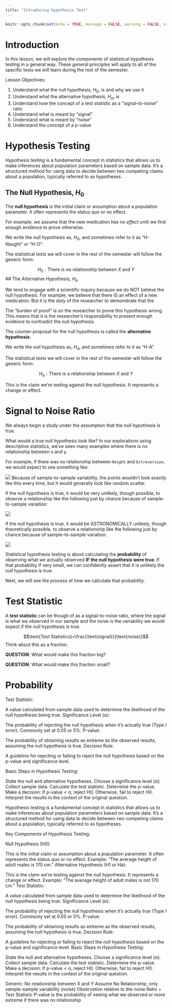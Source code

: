```yaml
---
title: "Introducing Hypothesis Test"
---
```

```r
knitr::opts_chunk$set(echo = TRUE, message = FALSE, warning = FALSE, error = TRUE)
```


# Introduction

In this lesson, we will explore the components of statistical hypothesis testing in a general way.  These general principles will apply to all of the specific tests we will learn during the rest of the semester.  

Lesson Objectives:  

  1. Understand what the null hypothesis, $H_0$, is and why we use it  
  2. Understand what the alternative hypothesis, $H_a$, is  
  3. Understand how the concept of a test statistic as a "signal-to-noise" ratio  
  4. Understand what is meant by "signal"  
  5. Understand what is meant by "noise"  
  6. Understand the concept of a p-value
  
  
# Hypothesis Testing

Hypothesis testing is a fundamental concept in statistics that allows us to make inferences about population parameters based on sample data. It's a structured method for using data to decide between two competing claims about a population, typically referred to as hypotheses.  

## The Null Hypothesis, $H_0$

The **null hypothesis** is the initial claim or assumption about a population parameter.  It often represents the status quo or no effect.  

For example, we assume that the new medication has *no effect* until we find enough evidence to prove otherwise.  

We write the null hypothesis as, $H_0$, and sometimes refer to it as "H-Naught" or "H-O".  


The statistical tests we will cover in the rest of the semester will follow the generic form:  

$$H_0: \text{There is no relationship between }X \text{ and }Y$$
## The Alternative Hypothesis, $H_a$

We tend to engage with a scientific inquiry because we do NOT believe the null hypothesis.  For example, we believe that there IS an effect of a new medication.  But it is the duty of the researcher to demonstrate that the 

The "burden of proof" is on the researcher to prove this hypothesis wrong.  This means that it is the researcher's responsibility to present enough evidence to contradict the null hypothesis.  

The counter-proposal for the null hypothesis is called the **alternative hypothesis**.  

We write the null hypothesis as, $H_a$, and sometimes refer to it as "H-A".  


The statistical tests we will cover in the rest of the semester will follow the generic form:  

$$H_a: \text{There is a relationship between }X \text{ and }Y$$


This is the claim we're testing against the null hypothesis.  It represents a change or effect.


# Signal to Noise Ratio  

We always begin a study under the assumption that the null hypothesis is true.  

What would a true null hypothesis look like?  In our explorations using descriptive statistics, we've seen many examples where there is no relationship between x and y.  

For example, if there was no relationship between `Height` and `Extroversion`, we would expect to see something like:


![](https://github.com/byuistats/Math221D_Course/raw/main/Images/No_Relationship_Scatterplot.png)
Because of sample-to-sample variability, the points wouldn't look exactly like this every time, but it would generally look like random scatter.  

If the null hypothesis is true, it would be very unlikely, though possible, to observe a relationship like the following just by chance because of sample-to-sample variation:  

![](https://github.com/byuistats/Math221D_Course/raw/main/Images/Some_Relationship_Scatterplot.png)

If the null hypothesis is true, it would be ASTRONOMICALLY unlikely, though theoretically possible, to observe a relationship like the following just by chance because of sample-to-sample variation:  

![](https://github.com/byuistats/Math221D_Course/raw/main/Images/Strong_Relationship_Scatterplot.png)

Statistical hypothesis testing is about calculating the **probability** of observing what we actually observed **IF the null hypothesis were true**.  If that probability if very small, we can confidently assert that it is unlikely the null hypothesis is true.  

Next, we will see the process of how we calculate that probability.  

# Test Statistic

A **test statistic** can be though of as a signal-to-noise ratio, where the signal is what we observed in our sample and the noise is the variability we would expect if the null hypothesis is true.  

$$\text{Test Statistics}=\frac{\text{signal}}{\text{noise}}$$
Think about this as a fraction.  

__QUESTION__:  What would make this fraction big?  

__QUESTION__:  What would make this fraction small?  




# Probability  

Test Statistic:

A value calculated from sample data used to determine the likelihood of the null hypothesis being true.
Significance Level (α):

The probability of rejecting the null hypothesis when it's actually true (Type I error).
Commonly set at 0.05 or 5%.
P-value:

The probability of obtaining results as extreme as the observed results, assuming the null hypothesis is true.
Decision Rule:

A guideline for rejecting or failing to reject the null hypothesis based on the p-value and significance level.



Basic Steps in Hypothesis Testing:

State the null and alternative hypotheses.
Choose a significance level (α).
Collect sample data.
Calculate the test statistic.
Determine the p-value.
Make a decision: If p-value < α, reject H0. Otherwise, fail to reject H0.
Interpret the results in the context of the original question.

Hypothesis testing is a fundamental concept in statistics that allows us to make inferences about population parameters based on sample data. It's a structured method for using data to decide between two competing claims about a population, typically referred to as hypotheses.

Key Components of Hypothesis Testing:

Null Hypothesis (H0): 

This is the initial claim or assumption about a population parameter.
It often represents the status quo or no effect.
Example: "The average height of adult males is 170 cm."
Alternative Hypothesis (H1 or Ha):

This is the claim we're testing against the null hypothesis.
It represents a change or effect.
Example: "The average height of adult males is not 170 cm."
Test Statistic:

A value calculated from sample data used to determine the likelihood of the null hypothesis being true.
Significance Level (α):

The probability of rejecting the null hypothesis when it's actually true (Type I error).
Commonly set at 0.05 or 5%.
P-value:

The probability of obtaining results as extreme as the observed results, assuming the null hypothesis is true.
Decision Rule:

A guideline for rejecting or failing to reject the null hypothesis based on the p-value and significance level.
Basic Steps in Hypothesis Testing:

State the null and alternative hypotheses.
Choose a significance level (α).
Collect sample data.
Calculate the test statistic.
Determine the p-value.
Make a decision: If p-value < α, reject H0. Otherwise, fail to reject H0.
Interpret the results in the context of the original question.




Generic:  No relationship between X and Y
Assume No Relationship, only sample-sample variability (noise)
Observation relative to the noise
Ratio = Test Statistic
P-value is the probability of seeing what we observed or more extreme if there was no relationship